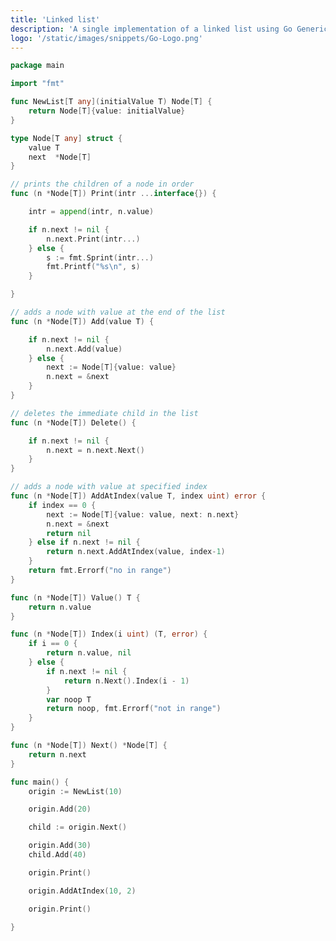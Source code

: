 ```yaml
---
title: 'Linked list'
description: 'A single implementation of a linked list using Go Generics'
logo: '/static/images/snippets/Go-Logo.png'
---
```


```go
package main

import "fmt"

func NewList[T any](initialValue T) Node[T] {
	return Node[T]{value: initialValue}
}

type Node[T any] struct {
	value T
	next  *Node[T]
}

// prints the children of a node in order
func (n *Node[T]) Print(intr ...interface{}) {

	intr = append(intr, n.value)

	if n.next != nil {
		n.next.Print(intr...)
	} else {
		s := fmt.Sprint(intr...)
		fmt.Printf("%s\n", s)
	}

}

// adds a node with value at the end of the list
func (n *Node[T]) Add(value T) {

	if n.next != nil {
		n.next.Add(value)
	} else {
		next := Node[T]{value: value}
		n.next = &next
	}
}

// deletes the immediate child in the list
func (n *Node[T]) Delete() {

	if n.next != nil {
		n.next = n.next.Next()
	}
}

// adds a node with value at specified index
func (n *Node[T]) AddAtIndex(value T, index uint) error {
	if index == 0 {
		next := Node[T]{value: value, next: n.next}
		n.next = &next
		return nil
	} else if n.next != nil {
		return n.next.AddAtIndex(value, index-1)
	}
	return fmt.Errorf("no in range")
}

func (n *Node[T]) Value() T {
	return n.value
}

func (n *Node[T]) Index(i uint) (T, error) {
	if i == 0 {
		return n.value, nil
	} else {
		if n.next != nil {
			return n.Next().Index(i - 1)
		}
		var noop T
		return noop, fmt.Errorf("not in range")
	}
}

func (n *Node[T]) Next() *Node[T] {
	return n.next
}

func main() {
	origin := NewList(10)

	origin.Add(20)

	child := origin.Next()

	origin.Add(30)
	child.Add(40)

	origin.Print()

	origin.AddAtIndex(10, 2)

	origin.Print()

}
```